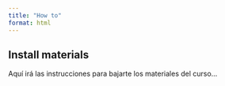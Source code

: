 ```yaml
---
title: "How to"
format: html
---
```


## Install materials

Aquí irá las instrucciones para bajarte los materiales del curso...
